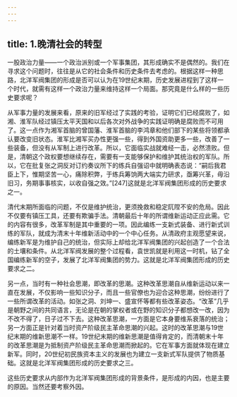 ```yaml
---
---
---
```

title: 1.晚清社会的转型
---




一股政治力量——一个政治派别或一个军事集团，其形成确实不是偶然的。我们在寻求这个问题时，往往是从它的社会条件和历史条件去考虑的。根据这样一种思路，北洋军阀集团的形成是否可以认为在19世纪末期，历史发展进程到了这样一个时代，就需有这样一个政治力量来维持这样一个局面。那究竟是什么样的一些历史要求呢？

从军事力量的发展来看，原来的旧军经过了实践的考验，证明它们已经腐败了，如湘、淮军队经过镇压太平天国和以后各次对外战争的实践证明确是腐败而不可用了。这一点作为湘军首脑的曾国藩、淮军首脑的李鸿章和他们部下的某些将领都承认要改变旧状态。淮军比湘军买办性更强一些，得到外国资助更多一些，改善了一些装备，但没有从军制上进行改革。所以，它面临实战就难经一击，必然溃败。但是，清朝这个政权要想继续存在，需要有一支能够保护和维护其统治权的军队。所以，它在批复张之洞反对订约奏议所下的练兵自强诏中就明确表态说：“嗣后我君臣上下，惟期坚苦一心，痛除积弊，于练兵筹饷两大端实力研求，亟筹兴革，毋沿旧习，务期事事核实，以收自强之效。”[247]这就是北洋军阀集团形成的历史要求之一。

清代末期所面临的问题，不仅是维护统治，更须挽救和稳定阢陧不安的危局。因此不仅要有镇压工具，还要有欺骗手法。清朝最后十年的所谓维新运动正应此需。它的内容有很多，改革军制是其中重要的一项。因此编练一支新式装备、进行新式训练的军队，就成为清末十年维新活动中的一个中心任务。从清政府主观愿望来说，编练新军是为维护自己的统治，但实际上却给北洋军阀集团的兴起创造了一个合法的土壤和条件。从北洋军阀发展的整个过程看，袁世凯就是利用这一时机，钻了全国编练新军的空子，发展了北洋军阀集团的势力。这就是北洋军阀集团形成的历史要求之二。

另一点，当时有一种社会思潮，即改革的思潮。这种改革思潮自从维新运动以来一直在发展，不仅影响一些知识分子，而且一些官僚也为迎合这种思潮，纷纷进行了一些所谓改革的活动。如张之洞、刘坤一、盛宣怀等都有些改革姿态。“改革”几乎是朝野之间的共同语言，无论是在朝的掌权者或在野的知识分子都想改一改，因为不改不得了，日子过不下去。这种改革思潮，一方面是它本身要维系衰落的统治；另一方面正是针对着当时资产阶级民主革命思潮的兴起。这时的改革思潮与19世纪末期的维新思潮不一样。19世纪末期的维新思潮是值得肯定的，而清朝末十年的改革思潮是为抵制资产阶级民主革命思潮而掀起的。它在军事方面就体现在建立新军。同时，20世纪初民族资本主义的发展也为建立一支新式军队提供了物质基础。这就是北洋军阀集团形成的历史要求之三。

这些历史要求从内部作为北洋军阀集团形成的背景条件，是形成的内因，也是主要的原因。当然还要考察外因。